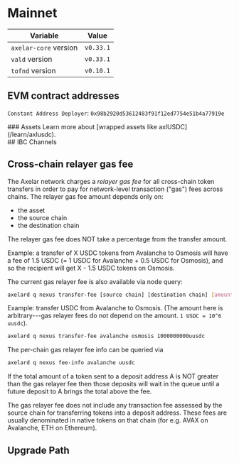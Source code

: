 # Mainnet


| Variable              | Value     |
| --------------------- | --------- |
| `axelar-core` version | `v0.33.1` |
| `vald` version        | `v0.33.1` |
| `tofnd` version       | `v0.10.1` |


## EVM contract addresses

<div className="space-y-1 mt-4">
  <EVMChains environment="mainnet" />

  `Constant Address Deployer`:  `0x98b2920d53612483f91f12ed7754e51b4a77919e`
</div>

<div className="space-y-1 mt-4">
  ### Assets
  Learn more about [wrapped assets like axlUSDC](/learn/axlusdc).
  <EVMAssets environment="mainnet" />
</div>


<div className="space-y-1 mt-4">
  ## IBC Channels
  <IBCChannels environment="mainnet" />
</div>

## Cross-chain relayer gas fee

The Axelar network charges a _relayer gas fee_ for all cross-chain token transfers in order to pay for network-level transaction ("gas") fees across chains.
The relayer gas fee amount depends only on:

- the asset
- the source chain
- the destination chain

<Callout emoji="💡">
  The relayer gas fee does NOT take a percentage from the transfer amount.
</Callout>

<div className="space-y-1 mt-4">
  <TransferFeeCalculator environment="mainnet" />
</div>

Example: a transfer of X USDC tokens from Avalanche to Osmosis will have a fee of 1.5 USDC (= 1 USDC for Avalanche + 0.5 USDC for Osmosis),
and so the recipient will get X - 1.5 USDC tokens on Osmosis.

The current gas relayer fee is also available via node query:

```bash
axelard q nexus transfer-fee [source chain] [destination chain] [amount]
```

Example: transfer USDC from Avalanche to Osmosis. (The amount here is arbitrary---gas relayer fees do not depend on the amount. `1 USDC = 10^6 uusdc`).

```bash
axelard q nexus transfer-fee avalanche osmosis 1000000000uusdc
```

The per-chain gas relayer fee info can be queried via

```bash
axelard q nexus fee-info avalanche uusdc
```

If the total amount of a token sent to a deposit address A is NOT greater than the gas relayer fee
then those deposits will wait in the queue until a future deposit to A brings the total above the fee.

The gas relayer fee does not include any transaction fee assessed by the source chain for transferring tokens into a deposit address. These fees are usually denominated in native tokens on that chain (for e.g. AVAX on Avalanche, ETH on Ethereum).

## Upgrade Path

<MarkdownPath src="/md/mainnet/upgrade-path.md" />

<Typeform />
